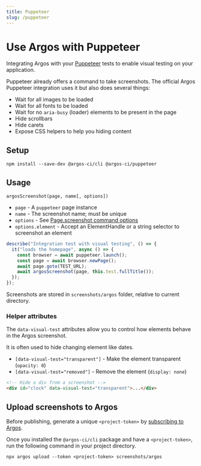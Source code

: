 ```yaml
---
title: Puppeteer
slug: /puppeteer
---
```


# Use Argos with Puppeteer

Integrating Argos with your [Puppeteer](https://github.com/puppeteer/puppeteer) tests to enable visual testing on your application.

Puppeteer already offers a command to take screenshots. The official Argos Puppeteer integration uses it but also does several things:

- Wait for all images to be loaded
- Wait for all fonts to be loaded
- Wait for no `aria-busy` (loader) elements to be present in the page
- Hide scrollbars
- Hide carets
- Expose CSS helpers to help you hiding content

## Setup

```
npm install --save-dev @argos-ci/cli @argos-ci/puppeteer
```

## Usage

`argosScreenshot(page, name[, options])`

- `page` - A `puppeteer` page instance
- `name` - The screenshot name; must be unique
- `options` - See [Page.screenshot command options](https://pptr.dev/next/api/puppeteer.page.screenshot/)
- `options.element` - Accept an ElementHandle or a string selector to screenshot an element

```js
describe("Integration test with visual testing", () => {
  it("loads the homepage", async () => {
    const browser = await puppeteer.launch();
    const page = await browser.newPage();
    await page.goto(TEST_URL);
    await argosScreenshot(page, this.test.fullTitle());
  });
});
```

Screenshots are stored in `screenshots/argos` folder, relative to current directory.

### Helper attributes

The `data-visual-test` attributes allow you to control how elements behave in the Argos screenshot.

It is often used to hide changing element like dates.

- `[data-visual-test="transparent"]` - Make the element transparent (`opacity: 0`)
- `[data-visual-test="removed"]` - Remove the element (`display: none`)

```html
<!-- Hide a div from a screenshot -->
<div id="clock" data-visual-test="transparent">...</div>
```

## Upload screenshots to Argos

Before publishing, generate a unique `<project-token>` by [subscribing to Argos](https://github.com/marketplace/argos-ci).

Once you installed the `@argos-ci/cli` package and have a `<project-token>`, run the following command in your project directory.

```
npx argos upload --token <project-token> screenshots/argos
```
